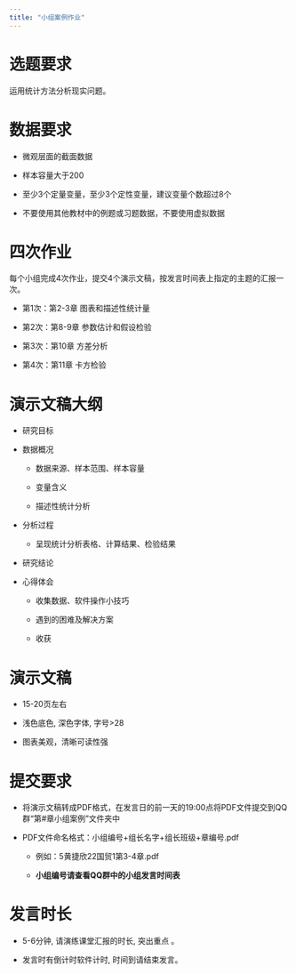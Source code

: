 ```yaml
---
title: "小组案例作业"
---
```


# 选题要求

运用统计方法分析现实问题。

# 数据要求

-   微观层面的截面数据

-   样本容量大于200

-   至少3个定量变量，至少3个定性变量，建议变量个数超过8个

-   不要使用其他教材中的例题或习题数据，不要使用虚拟数据

# 四次作业

每个小组完成4次作业，提交4个演示文稿，按发言时间表上指定的主题的汇报一次。

-   第1次：第2-3章 图表和描述性统计量

-   第2次：第8-9章 参数估计和假设检验

-   第3次：第10章 方差分析

-   第4次：第11章 卡方检验

# 演示文稿大纲

-   研究目标

-   数据概况

    -   数据来源、样本范围、样本容量

    -   变量含义

    -   描述性统计分析

-   分析过程

    -   呈现统计分析表格、计算结果、检验结果

-   研究结论

-   心得体会

    -   收集数据、软件操作小技巧

    -   遇到的困难及解决方案

    -   收获

# 演示文稿

-   15-20页左右

-   浅色底色, 深色字体, 字号\>28

-   图表美观，清晰可读性强

# 提交要求

-   将演示文稿转成PDF格式，在发言日的前一天的19:00点将PDF文件提交到QQ群“第#章小组案例”文件夹中

-   PDF文件命名格式：小组编号+组长名字+组长班级+章编号.pdf

    -   例如：5黄捷欣22国贸1第3-4章.pdf

    -   **小组编号请查看QQ群中的小组发言时间表**

# 发言时长

-   5-6分钟, 请演练课堂汇报的时长, 突出重点 。

-   发言时有倒计时软件计时, 时间到请结束发言。
